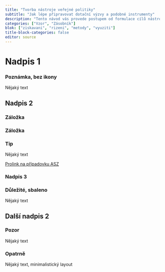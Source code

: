 ```yaml
---
title: "Tvorba nástroje veřejné politiky"
subtitle: "Jak lépe připravovat dotační výzvy a podobné instrumenty"
description: "Tento návod vás provede postupem od formulace cílů nástroje až po přípravu evaluace"
categories: ["Vzor", "Zásobník"]
blok: ["ziskavani", "rizeni", "metody", "vyuziti"]
title-block-categories: false
editor: source
---
```


# Nadpis 1

:::{.callout-note icon=false appearance=simple collapse=true}

### Poznámka, bez ikony

Nějaký text

:::

## Nadpis 2

:::{.panel-tabset}

### Záložka

### Záložka

:::

:::{.callout-note collapse=false}

### Tip

Nějaký text

:::

:::{.btn .btn-primary}
[Prolink na případovku ASZ](../pripadove-studie/asz)
:::


### Nadpis 3 {#id-pro-odkazy}

:::{.callout-important collapse=true}

### Důležité, sbaleno

Nějaký text

:::

## Další nadpis 2

:::{.callout-warning collapse=false}

### Pozor

Nějaký text

:::

:::{.callout-caution icon=false appearance=minimal}

### Opatrně

Nějaký text, minimalistický layout

:::
